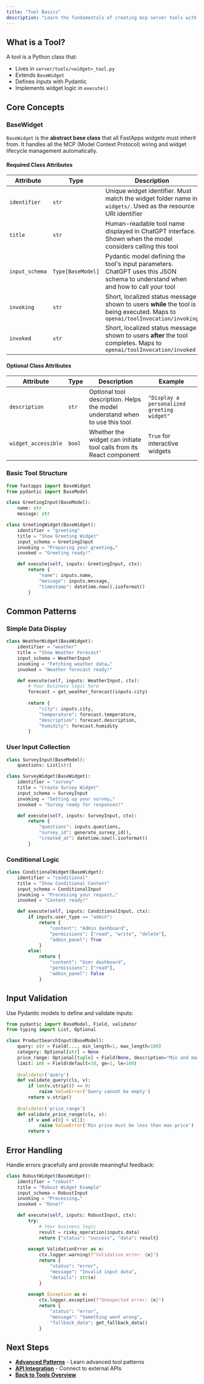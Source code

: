 ```yaml
---
title: "Tool Basics"
description: "Learn the fundamentals of creating mcp server tools with FastApps."
---
```


## What is a Tool?

A tool is a Python class that:

- Lives in `server/tools/<widget>_tool.py`
- Extends `BaseWidget`
- Defines inputs with Pydantic
- Implements widget logic in `execute()`

## Core Concepts

### BaseWidget

`BaseWidget` is the **abstract base class** that all FastApps widgets must inherit from. It handles all the MCP (Model Context Protocol) wiring and widget lifecycle management automatically.

#### Required Class Attributes

| Attribute      | Type              | Description                                                                                                                     | Example                              |
| -------------- | ----------------- | ------------------------------------------------------------------------------------------------------------------------------- | ------------------------------------ |
| `identifier`   | `str`             | Unique widget identifier. Must match the widget folder name in `widgets/`. Used as the resource URI identifier                  | `"greeting"` for `widgets/greeting/` |
| `title`        | `str`             | Human-readable tool name displayed in ChatGPT interface. Shown when the model considers calling this tool                       | `"Show Greeting Widget"`             |
| `input_schema` | `Type[BaseModel]` | Pydantic model defining the tool's input parameters. ChatGPT uses this JSON schema to understand when and how to call your tool | `GreetingInput`                      |
| `invoking`     | `str`             | Short, localized status message shown to users **while** the tool is being executed. Maps to `openai/toolInvocation/invoking`   | `"Preparing your greeting…"`         |
| `invoked`      | `str`             | Short, localized status message shown to users **after** the tool completes. Maps to `openai/toolInvocation/invoked`            | `"Greeting ready!"`                  |

#### Optional Class Attributes

| Attribute           | Type   | Description                                                                 | Example                                    |
| ------------------- | ------ | --------------------------------------------------------------------------- | ------------------------------------------ |
| `description`       | `str`  | Optional tool description. Helps the model understand when to use this tool | `"Display a personalized greeting widget"` |
| `widget_accessible` | `bool` | Whether the widget can initiate tool calls from its React component         | `True` for interactive widgets             |

### Basic Tool Structure

```python
from fastapps import BaseWidget
from pydantic import BaseModel

class GreetingInput(BaseModel):
    name: str
    message: str

class GreetingWidget(BaseWidget):
    identifier = "greeting"
    title = "Show Greeting Widget"
    input_schema = GreetingInput
    invoking = "Preparing your greeting…"
    invoked = "Greeting ready!"

    def execute(self, inputs: GreetingInput, ctx):
        return {
            "name": inputs.name,
            "message": inputs.message,
            "timestamp": datetime.now().isoformat()
        }
```

## Common Patterns

### Simple Data Display

```python
class WeatherWidget(BaseWidget):
    identifier = "weather"
    title = "Show Weather Forecast"
    input_schema = WeatherInput
    invoking = "Fetching weather data…"
    invoked = "Weather forecast ready!"

    def execute(self, inputs: WeatherInput, ctx):
        # Your business logic here
        forecast = get_weather_forecast(inputs.city)
        
        return {
            "city": inputs.city,
            "temperature": forecast.temperature,
            "description": forecast.description,
            "humidity": forecast.humidity
        }
```

### User Input Collection

```python
class SurveyInput(BaseModel):
    questions: List[str]

class SurveyWidget(BaseWidget):
    identifier = "survey"
    title = "Create Survey Widget"
    input_schema = SurveyInput
    invoking = "Setting up your survey…"
    invoked = "Survey ready for responses!"

    def execute(self, inputs: SurveyInput, ctx):
        return {
            "questions": inputs.questions,
            "survey_id": generate_survey_id(),
            "created_at": datetime.now().isoformat()
        }
```

### Conditional Logic

```python
class ConditionalWidget(BaseWidget):
    identifier = "conditional"
    title = "Show Conditional Content"
    input_schema = ConditionalInput
    invoking = "Processing your request…"
    invoked = "Content ready!"

    def execute(self, inputs: ConditionalInput, ctx):
        if inputs.user_type == "admin":
            return {
                "content": "Admin dashboard",
                "permissions": ["read", "write", "delete"],
                "admin_panel": True
            }
        else:
            return {
                "content": "User dashboard",
                "permissions": ["read"],
                "admin_panel": False
            }
```

## Input Validation

Use Pydantic models to define and validate inputs:

```python
from pydantic import BaseModel, Field, validator
from typing import List, Optional

class ProductSearchInput(BaseModel):
    query: str = Field(..., min_length=1, max_length=100)
    category: Optional[str] = None
    price_range: Optional[tuple] = Field(None, description="Min and max price")
    limit: int = Field(default=10, ge=1, le=100)
    
    @validator('query')
    def validate_query(cls, v):
        if len(v.strip()) == 0:
            raise ValueError('Query cannot be empty')
        return v.strip()
    
    @validator('price_range')
    def validate_price_range(cls, v):
        if v and v[0] > v[1]:
            raise ValueError('Min price must be less than max price')
        return v
```

## Error Handling

Handle errors gracefully and provide meaningful feedback:

```python
class RobustWidget(BaseWidget):
    identifier = "robust"
    title = "Robust Widget Example"
    input_schema = RobustInput
    invoking = "Processing…"
    invoked = "Done!"

    def execute(self, inputs: RobustInput, ctx):
        try:
            # Your business logic
            result = risky_operation(inputs.data)
            return {"status": "success", "data": result}
            
        except ValidationError as e:
            ctx.logger.warning(f"Validation error: {e}")
            return {
                "status": "error",
                "message": "Invalid input data",
                "details": str(e)
            }
            
        except Exception as e:
            ctx.logger.exception(f"Unexpected error: {e}")
            return {
                "status": "error", 
                "message": "Something went wrong",
                "fallback_data": get_fallback_data()
            }
```

## Next Steps

- [**Advanced Patterns**](/docs/tools/advanced) - Learn advanced tool patterns
- [**API Integration**](/docs/tools/integration) - Connect to external APIs
- [**Back to Tools Overview**](/docs/tools)